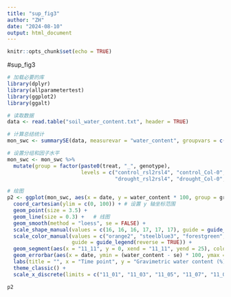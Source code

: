 ```yaml
---
title: "sup_fig3"
author: "ZH"
date: "2024-08-10"
output: html_document
---
```


```r
knitr::opts_chunk$set(echo = TRUE)
```

#sup_fig3
```r
# 加载必要的库
library(dplyr)
library(allparametertest)
library(ggplot2)
library(ggalt)

# 读取数据
data <- read.table("soil_water_content.txt", header = TRUE)

# 计算总结统计
mon_swc <- summarySE(data, measurevar = "water_content", groupvars = c("date", "genotype", "treat"), na.rm = TRUE)

# 设置分组和因子水平
mon_swc <- mon_swc %>%
  mutate(group = factor(paste0(treat, "_", genotype),
                        levels = c("control_rsl2rsl4", "control_Col-0", "control_gl2",
                                   "drought_rsl2rsl4", "drought_Col-0", "drought_gl2")))

# 绘图
p2 <- ggplot(mon_swc, aes(x = date, y = water_content * 100, group = group, colour = group, shape = group)) +
  coord_cartesian(ylim = c(0, 100)) + # 设置 y 轴坐标范围
  geom_point(size = 3.5) +
  geom_line(size = 0.3) +   # 线图
  geom_smooth(method = "loess", se = FALSE) +
  scale_shape_manual(values = c(16, 16, 16, 17, 17, 17), guide = guide_legend(reverse = TRUE)) +
  scale_color_manual(values = c("orange2", "steelblue3", "forestgreen", "orange2", "steelblue3", "forestgreen"),
                     guide = guide_legend(reverse = TRUE)) +
  geom_segment(aes(x = "11_11", y = 0, xend = "11_11", yend = 25), color = "black", size = 0.05, linetype = "dashed") +  # 长期干旱取样点
  geom_errorbar(aes(x = date, ymin = (water_content - se) * 100, ymax = (water_content + se) * 100), width = 0.1, size = 0.2) +  # 误差线
  labs(title = "", x = "Time point", y = "Gravimetric water content (%) of soil") +
  theme_classic() +
  scale_x_discrete(limits = c("11_01", "11_03", "11_05", "11_07", "11_09", "11_11"))

p2

```